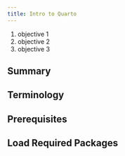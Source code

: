 ```yaml
---
title: Intro to Quarto
---
```


::: {.callout-note title="Learning Objectives"}

1. objective 1
2. objective 2
3. objective 3
:::

## Summary


## Terminology


## Prerequisites


## Load Required Packages

